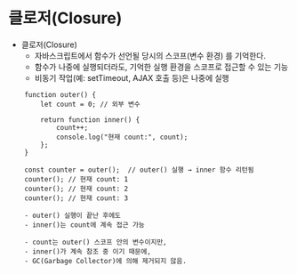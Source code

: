 # 클로저(Closure)

- 클로저(Closure)
  - 자바스크립트에서 함수가 선언될 당시의 스코프(변수 환경) 를 기억한다.
  - 함수가 나중에 실행되더라도, 기억한 실행 환경을 스코프로 접근할 수 있는 기능
  - 비동기 작업(예: setTimeout, AJAX 호출 등)은 나중에 실행

```
    function outer() {
        let count = 0; // 외부 변수

        return function inner() {
            count++;
            console.log("현재 count:", count);
        };
    }

    const counter = outer();  // outer() 실행 → inner 함수 리턴됨
    counter(); // 현재 count: 1
    counter(); // 현재 count: 2
    counter(); // 현재 count: 3

```

```
    - outer() 실행이 끝난 후에도
    - inner()는 count에 계속 접근 가능

    - count는 outer() 스코프 안의 변수이지만,
    - inner()가 계속 참조 중 이기 때문에,
    - GC(Garbage Collector)에 의해 제거되지 않음.

```
